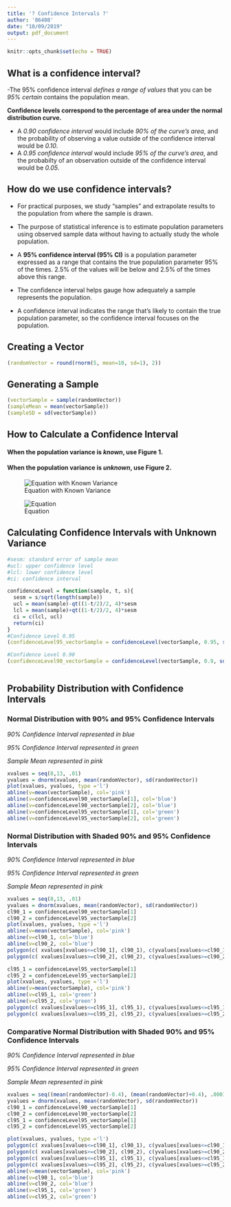 ```yaml
---
title: '? Confidence Intervals ?'
author: '86408'
date: "10/09/2019"
output: pdf_document
---
```


```r
knitr::opts_chunk$set(echo = TRUE)
```
## What is a confidence interval?

-The 95% confidence interval *defines a range of values* that you can be *95% certain* contains the population mean.

**Confidence levels correspond to the percentage of area under the normal distribution curve.** 

* A _0.90 confidence interval_ would include _90% of the curve's area_, and the probability of observing a value outside of the confidence interval would be _*0.10*_.
* A _0.95 confidence interval_ would include _95% of the curve's area_, and the probabilty of an observation outside of the confidence interval would be _*0.05*_.

## How do we use confidence intervals?

* For practical purposes, we study “samples” and extrapolate results to the population from where the sample is drawn. 

* The purpose of statistical inference is to estimate population parameters using observed sample data without having to actually study the whole population. 

* A **95% confidence interval (95% CI)**  is a population parameter expressed as a range that contains the true population parameter 95% of the times. 2.5% of the values will be below and 2.5% of the times above this range.

* The confidence interval helps gauge how adequately a sample represents the population.

* A confidence interval indicates the range that’s likely to contain the true population parameter, so the confidence interval focuses on the population.

## Creating a Vector
```r
(randomVector = round(rnorm(5, mean=10, sd=1), 2))
```
## Generating a Sample
```r
(vectorSample = sample(randomVector))
(sampleMean = mean(vectorSample))
(sampleSD = sd(vectorSample))
```



## How to Calculate a Confidence Interval

#### When the population variance is *known*, use Figure 1. 

#### When the population variance is *unknown*, use Figure 2. 




![Equation with Known Variance](~/github/Mir_Beginnersluck/CI_Assignment/Confidence_Intervals_86408_files/known_variance.png)

![Equation](~/github/Mir_Beginnersluck/CI_Assignment/Confidence_Intervals_86408_files/unknown_variance.png)

## Calculating Confidence Intervals with Unknown Variance

```r
#sesm: standard error of sample mean
#ucl: upper confidence level
#lcl: lower confidence level
#ci: confidence interval

confidenceLevel = function(sample, t, s){
  sesm = s/sqrt(length(sample))
  ucl = mean(sample)-qt((1-t/2)/2, 4)*sesm
  lcl = mean(sample)+qt((1-t/2)/2, 4)*sesm
  ci = c(lcl, ucl)
  return(ci)
}
#Confidence Level 0.95
(confidenceLevel95_vectorSample = confidenceLevel(vectorSample, 0.95, sd(randomVector)))

#Confidence Level 0.90
(confidenceLevel90_vectorSample = confidenceLevel(vectorSample, 0.9, sd(randomVector)))



```

## Probability Distribution with Confidence Intervals

### Normal Distribution with 90% and 95% Confidence Intervals

*90% Confidence Interval represented in blue*

*95% Confidence Interval represented in green*

*Sample Mean represented in pink*

```r
xvalues = seq(8,13, .01)
yvalues = dnorm(xvalues, mean(randomVector), sd(randomVector))
plot(xvalues, yvalues, type ='l')
abline(v=mean(vectorSample), col='pink')
abline(v=confidenceLevel90_vectorSample[1], col='blue')
abline(v=confidenceLevel90_vectorSample[2], col='blue')
abline(v=confidenceLevel95_vectorSample[1], col='green')
abline(v=confidenceLevel95_vectorSample[2], col='green')
```

### Normal Distribution with Shaded 90% and 95% Confidence Intervals 

*90% Confidence Interval represented in blue*

*95% Confidence Interval represented in green*

*Sample Mean represented in pink*

```r
xvalues = seq(8,13, .01)
yvalues = dnorm(xvalues, mean(randomVector), sd(randomVector))
cl90_1 = confidenceLevel90_vectorSample[1]
cl90_2 = confidenceLevel95_vectorSample[2]
plot(xvalues, yvalues, type ='l')
abline(v=mean(vectorSample), col='pink')
abline(v=cl90_1, col='blue')
abline(v=cl90_2, col='blue')
polygon(c( xvalues[xvalues<=cl90_1], cl90_1), c(yvalues[xvalues<=cl90_1], 0.01), col="light blue")
polygon(c( xvalues[xvalues>=cl90_2], cl90_2), c(yvalues[xvalues>=cl90_2], 0.01), col="light blue")

cl95_1 = confidenceLevel95_vectorSample[1]
cl95_2 = confidenceLevel95_vectorSample[2]
plot(xvalues, yvalues, type ='l')
abline(v=mean(vectorSample), col='pink')
abline(v=cl95_1, col='green')
abline(v=cl95_2, col='green')
polygon(c( xvalues[xvalues<=cl95_1], cl95_1), c(yvalues[xvalues<=cl95_1], 0.01), col="light green")
polygon(c( xvalues[xvalues>=cl95_2], cl95_2), c(yvalues[xvalues>=cl95_2], 0.01), col="light green")
```

### Comparative Normal Distribution with Shaded 90% and 95% Confidence Intervals

*90% Confidence Interval represented in blue*

*95% Confidence Interval represented in green*

*Sample Mean represented in pink*

```r
xvalues = seq((mean(randomVector)-0.4), (mean(randomVector)+0.4), .0001)
yvalues = dnorm(xvalues, mean(randomVector), sd(randomVector))
cl90_1 = confidenceLevel90_vectorSample[1]
cl90_2 = confidenceLevel90_vectorSample[2]
cl95_1 = confidenceLevel95_vectorSample[1]
cl95_2 = confidenceLevel95_vectorSample[2]

plot(xvalues, yvalues, type ='l')
polygon(c( xvalues[xvalues<=cl90_1], cl90_1), c(yvalues[xvalues<=cl90_1], 0.575), col="light blue")
polygon(c( xvalues[xvalues>=cl90_2], cl90_2), c(yvalues[xvalues>=cl90_2], 0.575), col="light blue")
polygon(c( xvalues[xvalues<=cl95_1], cl95_1), c(yvalues[xvalues<=cl95_1], 0.575), col="light green")
polygon(c( xvalues[xvalues>=cl95_2], cl95_2), c(yvalues[xvalues>=cl95_2], 0.575), col="light green")
abline(v=mean(vectorSample), col='pink')
abline(v=cl90_1, col='blue')
abline(v=cl90_2, col='blue')
abline(v=cl95_1, col='green')
abline(v=cl95_2, col='green')

```

